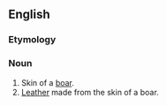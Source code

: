 ==English==

===Etymology===
{{compound|boar|hide}}

===Noun===
{{en-noun}}

# Skin of a [[boar]].
# [[leather|Leather]] made from the skin of a boar.